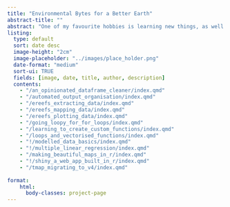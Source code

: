 ```yaml
---
title: "Environmental Bytes for a Better Earth"
abstract-title: ""
abstract: "One of my favourite hobbies is learning new things, as well as helping others to do the same. On this page you will find blogs documenting the wide range of skills I have learnt as an Environmental Data Analyst, with everything from low level R coding concepts, all the way to fully fledged environmental data analysis pipelines, interactive dashboards built in Shiny and Tableau, and examples of SQL and database management. I try to post regularly, so come back often to see what's new!"
listing:
  type: default
  sort: date desc
  image-height: "2cm"
  image-placeholder: "../images/place_holder.png"
  date-format: "medium"
  sort-ui: TRUE
  fields: [image, date, title, author, description]
  contents: 
    - "/an_opinionated_dataframe_cleaner/index.qmd"
    - "/automated_output_organisation/index.qmd"
    - "/ereefs_extracting_data/index.qmd"
    - "/ereefs_mapping_data/index.qmd"
    - "/ereefs_plotting_data/index.qmd"
    - "/going_loopy_for_for_loops/index.qmd"
    - "/learning_to_create_custom_functions/index.qmd"
    - "/loops_and_vectorised_functions/index.qmd"
    - "!/modelled_data_basics/index.qmd"
    - "!/multiple_linear_regression/index.qmd"
    - "/making_beautiful_maps_in_r/index.qmd"
    - "!/shiny_a_web_app_built_in_r/index.qmd"
    - "/tmap_migrating_to_v4/index.qmd"
    
format:
    html:
      body-classes: project-page
---
```


::: {.column-screen}
```{=html}
<html lang="en">
<head>
  <meta charset="UTF-8">
  <meta http-equiv="X-UA-Compatible content="IE=edge">
  <meta name="viewport" content = "width=device-width, initial-scale=1.0">
  <title>Document</title>
</head>

  <div class="project-background"></div>

```

:::
